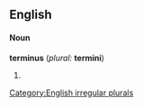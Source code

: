 ==English==
====Noun====
'''terminus''' (''plural:'' '''termini''')
#{{stub}}

[[Category:English irregular plurals]]